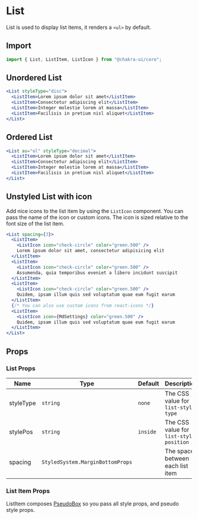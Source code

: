 # List

List is used to display list items, it renders a `<ul>` by default.

## Import

```js
import { List, ListItem, ListIcon } from "@chakra-ui/core";
```

## Unordered List

```jsx
<List styleType="disc">
  <ListItem>Lorem ipsum dolor sit amet</ListItem>
  <ListItem>Consectetur adipiscing elit</ListItem>
  <ListItem>Integer molestie lorem at massa</ListItem>
  <ListItem>Facilisis in pretium nisl aliquet</ListItem>
</List>
```

## Ordered List

```jsx
<List as="ol" styleType="decimal">
  <ListItem>Lorem ipsum dolor sit amet</ListItem>
  <ListItem>Consectetur adipiscing elit</ListItem>
  <ListItem>Integer molestie lorem at massa</ListItem>
  <ListItem>Facilisis in pretium nisl aliquet</ListItem>
</List>
```

## Unstyled List with icon

Add nice icons to the list item by using the `ListIcon` component. You can pass
the name of the icon or custom icons. The icon is sized relative to the font
size of the list item.

```jsx
<List spacing={3}>
  <ListItem>
    <ListIcon icon="check-circle" color="green.500" />
    Lorem ipsum dolor sit amet, consectetur adipisicing elit
  </ListItem>
  <ListItem>
    <ListIcon icon="check-circle" color="green.500" />
    Assumenda, quia temporibus eveniet a libero incidunt suscipit
  </ListItem>
  <ListItem>
    <ListIcon icon="check-circle" color="green.500" />
    Quidem, ipsam illum quis sed voluptatum quae eum fugit earum
  </ListItem>
  {/* You can also use custom icons from react-icons */}
  <ListItem>
    <ListIcon icon={MdSettings} color="green.500" />
    Quidem, ipsam illum quis sed voluptatum quae eum fugit earum
  </ListItem>
</List>
```

## Props

### List Props

| Name      | Type                             | Default  | Description                             |
| --------- | -------------------------------- | -------- | --------------------------------------- |
| styleType | `string`                         | `none`   | The CSS value for `list-style-type`     |
| stylePos  | `string`                         | `inside` | The CSS value for `list-style-position` |
| spacing   | `StyledSystem.MarginBottomProps` |          | The space between each list item        |

### List Item Props

ListItem composes [PseudoBox](/pseudobox) so you pass all style props, and
pseudo style props.
